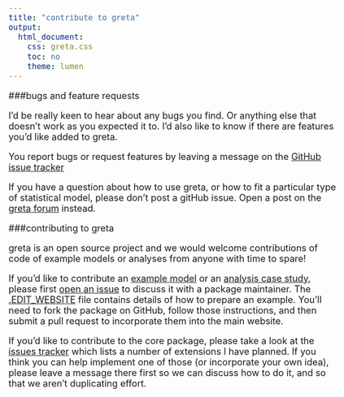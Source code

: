 ```yaml
---
title: "contribute to greta"
output:
  html_document:
    css: greta.css
    toc: no
    theme: lumen
---
```


<style type="text/css">
body{
  font-size: 18px;
}
</style>

###bugs and feature requests

I'd be really keen to hear about any bugs you find. Or anything else that doesn't work as you expected it to. I'd also like to know if there are features you'd like added to greta.

You report bugs or request features by leaving a message on the [GitHub issue tracker](https://github.com/greta-dev/greta/issues)

If you have a question about how to use greta, or how to fit a particular type of statistical model, please don't post a gitHub issue. Open a post on the [greta forum](https://forum.greta-stats.org) instead.

###contributing to greta

greta is an open source project and we would welcome contributions of code of example models or analyses from anyone with time to spare!

If you'd like to contribute an [example model](articles/example_models.html) or an [analysis case study](articles/analyses/eight_schools.html), please first [open an issue]() to discuss it with a package maintainer. The [.EDIT_WEBSITE](https://github.com/greta-dev/greta/blob/master/.EDIT_WEBSITE.md) file contains details of how to prepare an example. You'll need to fork the package on GitHub, follow those instructions, and then submit a pull request to incorporate them into the main website.

If you'd like to contribute to the core package, please take a look at the [issues tracker](https://github.com/greta-dev/greta/issues) which lists a number of extensions I have planned. If you think you can help implement one of those (or incorporate your own idea), please leave a message there first so we can discuss how to do it, and so that we aren't duplicating effort.
